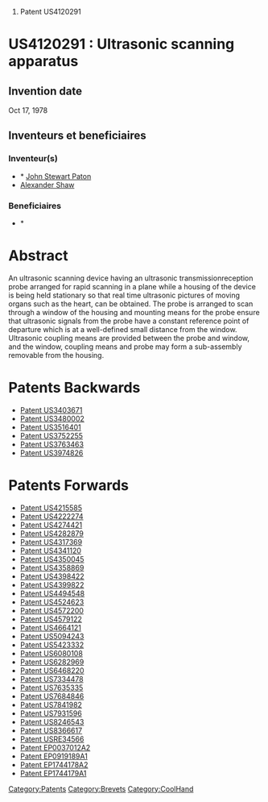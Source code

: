 # Patent US4120291





=US4120291 : Ultrasonic scanning apparatus = 



== Invention date ==

Oct 17, 1978

== Inventeurs et beneficiaires ==

=== Inventeur(s) === 
* * [[John Stewart Paton]]
* [[Alexander Shaw]]
=== Beneficiaires === 
* * [[]]


= Abstract =

An ultrasonic scanning device having an ultrasonic transmissionreception probe arranged for rapid scanning in a plane while a housing of the device is being held stationary so that real time ultrasonic pictures of moving organs such as the heart, can be obtained. The probe is arranged to scan through a window of the housing and mounting means for the probe ensure that ultrasonic signals from the probe have a constant reference point of departure which is at a well-defined small distance from the window. Ultrasonic coupling means are provided between the probe and window, and the window, coupling means and probe may form a sub-assembly removable from the housing.
= Patents Backwards =

* [[Patent US3403671]]
* [[Patent US3480002]]
* [[Patent US3516401]]
* [[Patent US3752255]]
* [[Patent US3763463]]
* [[Patent US3974826]]
= Patents Forwards =

* [[Patent US4215585]]
* [[Patent US4222274]]
* [[Patent US4274421]]
* [[Patent US4282879]]
* [[Patent US4317369]]
* [[Patent US4341120]]
* [[Patent US4350045]]
* [[Patent US4358869]]
* [[Patent US4398422]]
* [[Patent US4399822]]
* [[Patent US4494548]]
* [[Patent US4524623]]
* [[Patent US4572200]]
* [[Patent US4579122]]
* [[Patent US4664121]]
* [[Patent US5094243]]
* [[Patent US5423332]]
* [[Patent US6080108]]
* [[Patent US6282969]]
* [[Patent US6468220]]
* [[Patent US7334478]]
* [[Patent US7635335]]
* [[Patent US7684846]]
* [[Patent US7841982]]
* [[Patent US7931596]]
* [[Patent US8246543]]
* [[Patent US8366617]]
* [[Patent USRE34566]]
* [[Patent EP0037012A2]]
* [[Patent EP0919189A1]]
* [[Patent EP1744178A2]]
* [[Patent EP1744179A1]]
[[Category:Patents]][[Category:Brevets]][[Category:CoolHand]]